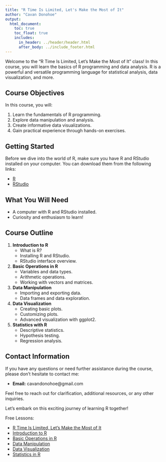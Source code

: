 ```yaml
---
title: "R Time Is Limited, Let's Make the Most of It"
author: "Cavan Donohoe"
output:
  html_document:
    toc: true
    toc_float: true
    includes:
      in_header: ../header/header.html
      after_body: ../include_footer.html
---
```


Welcome to the "R Time Is Limited, Let's Make the Most of It" class! In this course, you will learn the basics of R programming and data analysis. R is a powerful and versatile programming language for statistical analysis, data visualization, and more.

## Course Objectives

In this course, you will:

1. Learn the fundamentals of R programming.
2. Explore data manipulation and analysis.
3. Create informative data visualizations.
4. Gain practical experience through hands-on exercises.

## Getting Started

Before we dive into the world of R, make sure you have R and RStudio installed on your computer. You can download them from the following links:

- [R](https://cran.r-project.org/mirrors.html)
- [RStudio](https://www.rstudio.com/products/rstudio/download/)

## What You Will Need

- A computer with R and RStudio installed.
- Curiosity and enthusiasm to learn!

## Course Outline

1. **Introduction to R**
   - What is R?
   - Installing R and RStudio.
   - RStudio interface overview.

2. **Basic Operations in R**
   - Variables and data types.
   - Arithmetic operations.
   - Working with vectors and matrices.

3. **Data Manipulation**
   - Importing and exporting data.
   - Data frames and data exploration.

4. **Data Visualization**
   - Creating basic plots.
   - Customizing plots.
   - Advanced visualization with ggplot2.

5. **Statistics with R**
   - Descriptive statistics.
   - Hypothesis testing.
   - Regression analysis.

## Contact Information

If you have any questions or need further assistance during the course, please don't hesitate to contact me:

- **Email:** cavandonohoe@gmail.com

Feel free to reach out for clarification, additional resources, or any other inquiries.

Let's embark on this exciting journey of learning R together!



Free Lessons:

- [R Time Is Limited, Let's Make the Most of It](https://cavandonohoe.github.io/learn_r.html)
- [Introduction to R](https://cavandonohoe.github.io/intro_to_r.html)
- [Basic Operations in R](https://cavandonohoe.github.io/basic_operations_r.html)
- [Data Manipulation](https://cavandonohoe.github.io/data_manipulation_r.html)
- [Data Visualization](https://cavandonohoe.github.io/data_visualization_r.html)
- [Statistics in R](https://cavandonohoe.github.io/statistics_with_r.html)
